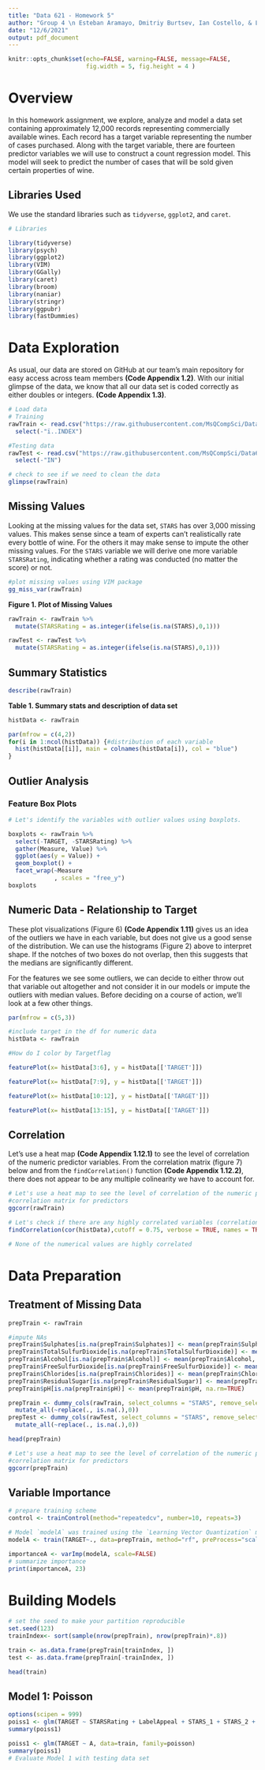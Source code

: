 ```yaml
---
title: "Data 621 - Homework 5"
author: "Group 4 \n Esteban Aramayo, Dmitriy Burtsev, Ian Costello, & Layla Quinones"
date: "12/6/2021"
output: pdf_document
---
```


```r
knitr::opts_chunk$set(echo=FALSE, warning=FALSE, message=FALSE,
                      fig.width = 5, fig.height = 4 )
```

# Overview

In this homework assignment, we explore, analyze and model a data set containing approximately 12,000 records representing commercially available wines. Each record has a target variable representing the number of cases purchased. Along with the target variable, there are fourteen predictor variables we will use to construct a count regression model. This model will seek to predict the number of cases that will be sold given certain properties of wine.

## Libraries Used

We use the standard libraries such as `tidyverse`, `ggplot2`, and `caret`.

```r
# Libraries

library(tidyverse)
library(psych)
library(ggplot2)
library(VIM)
library(GGally)
library(caret)
library(broom)
library(naniar)
library(stringr)
library(ggpubr)
library(fastDummies)

```

# Data Exploration

As usual, our data are stored on GitHub at our team’s main repository for easy access across team members **(Code Appendix 1.2)**. With our initial glimpse of the data, we know that all our data set is coded correctly as either doubles or integers. **(Code Appendix 1.3)**.

```r
# Load data
# Training
rawTrain <- read.csv("https://raw.githubusercontent.com/MsQCompSci/Data621Group4/main/HW5/wine-training-data.csv", header = TRUE, stringsAsFactors = FALSE) %>%
  select(-"ï..INDEX")

#Testing data
rawTest <- read.csv("https://raw.githubusercontent.com/MsQCompSci/Data621Group4/main/HW5/wine-evaluation-data.csv", header = TRUE, stringsAsFactors = FALSE)%>%
  select(-"IN")
```

```r
# check to see if we need to clean the data 
glimpse(rawTrain)
```

## Missing Values

Looking at the missing values for the data set, `STARS` has over 3,000 missing values. This makes sense since a team of experts can't realistically rate every bottle of wine. For the others it may make sense to impute the other missing values. For the `STARS` variable we will derive one more variable `STARSRating`, indicating whether a rating was conducted (no matter the score) or not.

```r
#plot missing values using VIM package
gg_miss_var(rawTrain)
```

**Figure 1. Plot of Missing Values**

```r
rawTrain <- rawTrain %>%
  mutate(STARSRating = as.integer(ifelse(is.na(STARS),0,1)))

rawTest <- rawTest %>%
  mutate(STARSRating = as.integer(ifelse(is.na(STARS),0,1)))
```

## Summary Statistics

```r
describe(rawTrain)
```

**Table 1. Summary stats and description of data set**

```r

histData <- rawTrain

par(mfrow = c(4,2))
for(i in 1:ncol(histData)) {#distribution of each variable
  hist(histData[[i]], main = colnames(histData[i]), col = "blue")
}
```

## Outlier Analysis

### Feature Box Plots

```r
# Let's identify the variables with outlier values using boxplots.

boxplots <- rawTrain %>%
  select(-TARGET, -STARSRating) %>%
  gather(Measure, Value) %>%
  ggplot(aes(y = Value)) +
  geom_boxplot() +
  facet_wrap(~Measure
             , scales = "free_y")
boxplots
```
## Numeric Data - Relationship to Target

These plot visualizations (Figure 6) **(Code Appendix 1.11)** gives us an idea of the outliers we have in each variable, but does not give us a good sense of the distribution. We can use the histograms (Figure 2) above to interpret shape. If the notches of two boxes do not overlap, then this
suggests that the medians are significantly different.

For the features we see some outliers, we can decide to either throw out that variable out altogether and not consider it in our models or impute the outliers with median values. Before deciding on a course of action, we’ll look at a few other things.

```r

par(mfrow = c(5,3))

#include target in the df for numeric data
histData <- rawTrain

#How do I color by Targetflag

featurePlot(x= histData[3:6], y = histData[['TARGET']])

featurePlot(x= histData[7:9], y = histData[['TARGET']])

featurePlot(x= histData[10:12], y = histData[['TARGET']])

featurePlot(x= histData[13:15], y = histData[['TARGET']])


```

## Correlation

Let's use a heat map **(Code Appendix 1.12.1)** to see the level of correlation of the numeric predictor variables. From the correlation matrix (figure 7) below and from the `findCorrelation()` function **(Code Appendix 1.12.2)**, there does not appear to be any multiple colinearity we have to account for.

```r
# Let's use a heat map to see the level of correlation of the numeric predictor variables.
#correlation matrix for predictors
ggcorr(rawTrain)
```

```r
# Let's check if there are any highly correlated variables (correlation higher than 0.75) and drop them if necessary.
findCorrelation(cor(histData),cutoff = 0.75, verbose = TRUE, names = TRUE)

# None of the numerical values are highly correlated
```

# Data Preparation

## Treatment of Missing Data


```r
prepTrain <- rawTrain 

#impute NAs
prepTrain$Sulphates[is.na(prepTrain$Sulphates)] <- mean(prepTrain$Sulphates, na.rm=TRUE)
prepTrain$TotalSulfurDioxide[is.na(prepTrain$TotalSulfurDioxide)] <- mean(prepTrain$TotalSulfurDioxide, na.rm=TRUE)
prepTrain$Alcohol[is.na(prepTrain$Alcohol)] <- mean(prepTrain$Alcohol, na.rm=TRUE)
prepTrain$FreeSulfurDioxide[is.na(prepTrain$FreeSulfurDioxide)] <- mean(prepTrain$FreeSulfurDioxide, na.rm=TRUE)
prepTrain$Chlorides[is.na(prepTrain$Chlorides)] <- mean(prepTrain$Chlorides, na.rm=TRUE)
prepTrain$ResidualSugar[is.na(prepTrain$ResidualSugar)] <- mean(prepTrain$ResidualSugar, na.rm=TRUE)
prepTrain$pH[is.na(prepTrain$pH)] <- mean(prepTrain$pH, na.rm=TRUE)
```

```r
prepTrain <- dummy_cols(rawTrain, select_columns = "STARS", remove_selected_columns = TRUE, ignore_na = TRUE) %>%
  mutate_all(~replace(., is.na(.),0))
prepTest <- dummy_cols(rawTest, select_columns = "STARS", remove_selected_columns = TRUE, ignore_na = TRUE) %>%
  mutate_all(~replace(., is.na(.),0))

head(prepTrain)
```

```r
# Let's use a heat map to see the level of correlation of the numeric predictor variables.
#correlation matrix for predictors
ggcorr(prepTrain)
```

## Variable Importance

```r
# prepare training scheme
control <- trainControl(method="repeatedcv", number=10, repeats=3)

# Model `modelA` was trained using the `Learning Vector Quantization` method.
modelA <- train(TARGET~., data=prepTrain, method="rf", preProcess="scale", trControl=control)
```

```r
importanceA <- varImp(modelA, scale=FALSE)
# summarize importance
print(importanceA, 23)
```

# Building Models 

```r
# set the seed to make your partition reproducible
set.seed(123)
trainIndex<- sort(sample(nrow(prepTrain), nrow(prepTrain)*.8))

train <- as.data.frame(prepTrain[trainIndex, ])
test <- as.data.frame(prepTrain[-trainIndex, ])

head(train)
```

## Model 1: Poisson

```r
options(scipen = 999)
poiss1 <- glm(TARGET ~ STARSRating + LabelAppeal + STARS_1 + STARS_2 + STARS_3 + STARS_4, data=train, family=poisson)
summary(poiss1)

poiss1 <- glm(TARGET ~ A, data=train, family=poisson)
summary(poiss1)
# Evaluate Model 1 with testing data set
```


